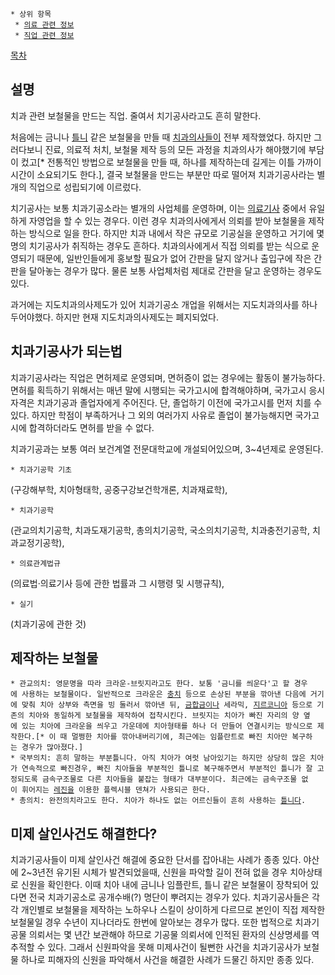  * 상위 항목
  * [[의료 관련 정보]]
  * [[직업 관련 정보]]

[[목차]]

== 설명 ==
치과 관련 보철물을 만드는 직업. 줄여서 치기공사라고도 흔히 말한다.

처음에는 금니나 [[틀니]] 같은 보철물을 만들 때 [[치과의사]]들이 전부 제작했었다. 하지만 그러다보니 진료, 의료적 처치, 보철물 제작 등의 모든 과정을 치과의사가 해야했기에 부담이 컸고[* 전통적인 방법으로 보철물을 만들 때, 하나를 제작하는데 길게는 이틀 가까이 시간이 소요되기도 한다.], 결국 보철물을 만드는 부분만 따로 떨어져 치과기공사라는 별개의 직업으로 성립되기에 이르렀다.

치기공사는 보통 치과기공소라는 별개의 사업체를 운영하며, 이는 [[보건의료인|의료기사]] 중에서 유일하게 자영업을 할 수 있는 경우다. 이런 경우 치과의사에게서 의뢰를 받아 보철물을 제작하는 방식으로 일을 한다. 하지만 치과 내에서 작은 규모로 기공실을 운영하고 거기에 몇 명의 치기공사가 취직하는 경우도 흔하다.
치과의사에게서 직접 의뢰를 받는 식으로 운영되기 때문에, 일반인들에게 홍보할 필요가 없어 간판을 달지 않거나 출입구에 작은 간판을 달아놓는 경우가 많다. 물론 보통 사업체처럼 제대로 간판을 달고 운영하는 경우도 있다.

과거에는 지도치과의사제도가 있어 치과기공소 개업을 위해서는 지도치과의사를 하나 두어야했다. 하지만 현재 지도치과의사제도는 폐지되었다.

== 치과기공사가 되는법 ==
치과기공사라는 직업은 면허제로 운영되며, 면허증이 없는 경우에는 활동이 불가능하다. 면허를 획득하기 위해서는 매년 말에 시행되는 국가고시에 합격해야하며, 국가고시 응시자격은 치과기공과 졸업자에게 주어진다.
단, 졸업하기 이전에 국가고시를 먼저 치를 수 있다. 하지만 학점이 부족하거나 그 외의 여러가지 사유로 졸업이 불가능해지면 국가고시에 합격하더라도 면허를 받을 수 없다.

치과기공과는 보통 여러 보건계열 전문대학교에 개설되어있으며, 3~4년제로 운영된다.

 * 치과기공학 기초
(구강해부학, 치아형태학, 공중구강보건학개론, 치과재료학), 
 * 치과기공학
(관교의치기공학, 치과도재기공학, 총의치기공학, 국소의치기공학, 치과충전기공학, 치과교정기공학), 
 * 의료관계법규
(의료법‧의료기사 등에 관한 법률과 그 시행령 및 시행규칙),
 * 실기
(치과기공에 관한 것)

== 제작하는 보철물 ==
 * 관교의치: 영문명을 따라 크라운-브릿지라고도 한다. 보통 '금니를 씌운다'고 할 경우에 사용하는 보철물이다. 일반적으로 크라운은 [[충치]] 등으로 손상된 부분을 깎아낸 다음에 거기에 맞춰 치아 상부와 측면을 빙 둘러서 깎아낸 뒤, [[금]]합금이나 세라믹, [[지르코늄|지르코니아]] 등으로 기존의 치아와 동일하게 보철물을 제작하여 접착시킨다. 브릿지는 치아가 빠진 자리의 양 옆에 있는 치아에 크라운을 씌우고 가운데에 치아형태를 하나 더 만들어 연결시키는 방식으로 제작한다.[* 이 때 멀쩡한 치아를 깎아내버리기에, 최근에는 임플란트로 빠진 치아만 복구하는 경우가 많아졌다.]
 * 국부의치: 흔히 말하는 부분틀니다. 아직 치아가 여럿 남아있기는 하지만 상당히 많은 치아가 연속적으로 빠진경우, 빠진 치아들을 부분적인 틀니로 복구해주면서 부분적인 틀니가 잘 고정되도록 금속구조물로 다른 치아들을 붙잡는 형태가 대부분이다. 최근에는 금속구조물 없이 휘어지는 [[레진]]을 이용한 플렉시블 덴쳐가 사용되곤 한다.
 * 총의치: 완전의치라고도 한다. 치아가 하나도 없는 어르신들이 흔히 사용하는 [[틀니]]다.

== 미제 살인사건도 해결한다? ==
치과기공사들이 미제 살인사건 해결에 중요한 단서를 잡아내는 사례가 종종 있다. 야산에 2~3년전 유기된 시체가 발견되었을때, 신원을 파악할 길이 전혀 없을 경우 치아상태로 신원을 확인한다. 이때 치아 내에 금니나 임플란트, 틀니 같은 보철물이 장착되어 있다면 전국 치과기공소로 공개수배(?) 명단이 뿌려지는 경우가 있다. 치과기공사들은 각각 개인별로 보철물을 제작하는 노하우나 스킬이 상이하게 다르므로 본인이 직접 제작한 보철물일 경우 수년이 지나더라도 한번에 알아보는 경우가 많다. 또한 법적으로 치과기공물 의뢰서는 몇 년간 보관해야 하므로 기공물 의뢰서에 인적된 환자의 신상명세를 역추적할 수 있다. 그래서 신원파악을 못해 미제사건이 될뻔한 사건을 치과기공사가 보철물 하나로 피해자의 신원을 파악해서 사건을 해결한 사례가 드물긴 하지만 종종 있다.
